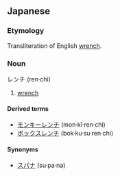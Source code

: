 ==Japanese==
===Etymology===
Transliteration of English [[wrench]].

===Noun===
レンチ (ren&middot;chi)

# [[wrench]]

====Derived terms====
*[[モンキーレンチ]] (mon&middot;kī&middot;ren&middot;chi)
*[[ボックスレンチ]] (bok&middot;ku&middot;su&middot;ren&middot;chi)

====Synonyms====
*[[スパナ]] (su&middot;pa&middot;na)
